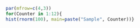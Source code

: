 
```r
par(mfrow=c(4,3)) 
for(Counter in 1:12){ 
hist(rnorm(100), main=paste("Sample", Counter))} 
``` 
 
 

